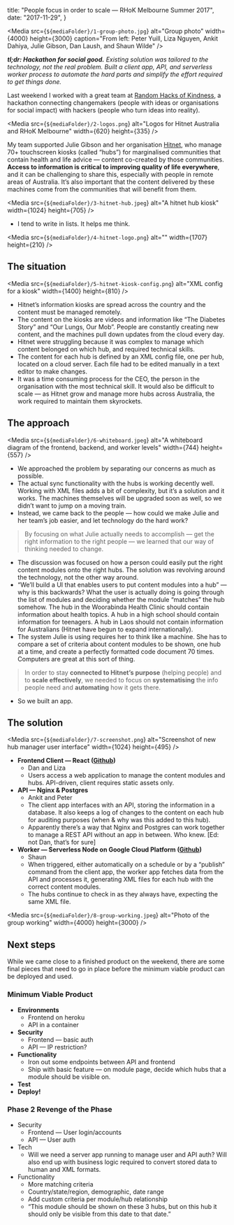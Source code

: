 
  title: "People focus in order to scale — RHoK Melbourne Summer 2017",
  date: "2017-11-29",
}


<Media
  src={`${mediaFolder}/1-group-photo.jpg`}
  alt="Group photo"
  width={4000}
  height={3000}
  caption="From left: Peter Yuill, Liza Nguyen, Ankit Dahiya, Julie Gibson, Dan Laush, and Shaun Wilde"
/>

_**tl;dr: Hackathon for social good.** Existing solution was tailored to the technology, not the real problem. Built a client app, API, and serverless worker process to automate the hard parts and simplify the effort required to get things done._

Last weekend I worked with a great team at [Random Hacks of Kindness](http://www.rhokaustralia.org/melbourne/), a hackathon connecting changemakers (people with ideas or organisations for social impact) with hackers (people who turn ideas into reality).

<Media
  src={`${mediaFolder}/2-logos.png`}
  alt="Logos for Hitnet Australia and RHoK Melbourne"
  width={620}
  height={335}
/>

My team supported Julie Gibson and her organisation [Hitnet](http://www.hitnet.com.au/), who manage 70+ touchscreen kiosks (called “hubs”) for marginalised communities that contain health and life advice — content co-created by those communities. **Access to information is critical to improving quality of life everywhere**, and it can be challenging to share this, especially with people in remote areas of Australia. It’s also important that the content delivered by these machines come from the communities that will benefit from them.

<Media
  src={`${mediaFolder}/3-hitnet-hub.jpeg`}
  alt="A hitnet hub kiosk"
  width={1024}
  height={705}
/>

- I tend to write in lists. It helps me think.

<Media
  src={`${mediaFolder}/4-hitnet-logo.png`}
  alt=""
  width={1707}
  height={210}
/>

## The situation

<Media
  src={`${mediaFolder}/5-hitnet-kiosk-config.png`}
  alt="XML config for a kiosk"
  width={1400}
  height={810}
/>

- Hitnet’s information kiosks are spread across the country and the content must be managed remotely.
- The content on the kiosks are videos and information like “The Diabetes Story” and “Our Lungs, Our Mob”. People are constantly creating new content, and the machines pull down updates from the cloud every day.
- Hitnet were struggling because it was complex to manage which content belonged on which hub, and required technical skills.
- The content for each hub is defined by an XML config file, one per hub, located on a cloud server. Each file had to be edited manually in a text editor to make changes.
- It was a time consuming process for the CEO, the person in the organisation with the most technical skill. It would also be difficult to scale — as Hitnet grow and manage more hubs across Australia, the work required to maintain them skyrockets.

## The approach

<Media
  src={`${mediaFolder}/6-whiteboard.jpeg`}
  alt="A whiteboard diagram of the frontend, backend, and worker levels"
  width={744}
  height={557}
/>

- We approached the problem by separating our concerns as much as possible.
- The actual sync functionality with the hubs is working decently well. Working with XML files adds a bit of complexity, but it’s a solution and it works. The machines themselves will be upgraded soon as well, so we didn’t want to jump on a moving train.
- Instead, we came back to the people — how could we make Julie and her team’s job easier, and let technology do the hard work?

> By focusing on what Julie actually needs to accomplish — get the right information to the right people — we learned that our way of thinking needed to change.

- The discussion was focused on how a person could easily put the right content modules onto the right hubs. The solution was revolving around the technology, not the other way around.
- “We’ll build a UI that enables users to put content modules into a hub” — why is this backwards? What the user is actually doing is going through the list of modules and deciding whether the module “matches” the hub somehow. The hub in the Woorabinda Health Clinic should contain information about health topics. A hub in a high school should contain information for teenagers. A hub in Laos should not contain information for Australians (Hitnet have begun to expand internationally).
- The system Julie is using requires her to think like a machine. She has to compare a set of criteria about content modules to be shown, one hub at a time, and create a perfectly formatted code document 70 times. Computers are great at this sort of thing.

> In order to stay **connected to Hitnet’s purpose** (helping people) and to **scale effectively**, we needed to focus on **systematising** the info people need and **automating** how it gets there.

- So we built an app.

## The solution

<Media
  src={`${mediaFolder}/7-screenshot.png`}
  alt="Screenshot of new hub manager user interface"
  width={1024}
  height={495}
/>

- **Frontend Client — React ([Github](https://github.com/RHoKAustralia/hitnet-ui))**
    - Dan and Liza
    - Users access a web application to manage the content modules and hubs. API-driven, client requires static assets only.
- **API — Nginx & Postgres**
    - Ankit and Peter
    - The client app interfaces with an API, storing the information in a database. It also keeps a log of changes to the content on each hub for auditing purposes (when & why was this added to this hub).
    - Apparently there’s a way that Nginx and Postgres can work together to manage a REST API without an app in between. Who knew. [Ed: not Dan, that’s for sure]
- **Worker — Serverless Node on Google Cloud Platform ([Github](https://github.com/RHoKAustralia/hitnet-worker))**
    - Shaun
    - When triggered, either automatically on a schedule or by a “publish” command from the client app, the worker app fetches data from the API and processes it, generating XML files for each hub with the correct content modules.
    - The hubs continue to check in as they always have, expecting the same XML file.

<Media
  src={`${mediaFolder}/8-group-working.jpeg`}
  alt="Photo of the group working"
  width={4000}
  height={3000}
/>

## Next steps

While we came close to a finished product on the weekend, there are some final pieces that need to go in place before the minimum viable product can be deployed and used.

### Minimum Viable Product

- **Environments**
    - Frontend on heroku
    - API in a container
- **Security**
    - Frontend — basic auth
    - API — IP restriction?
- **Functionality**
    - Iron out some endpoints between API and frontend
    - Ship with basic feature — on module page, decide which hubs that a module should be visible on.
- **Test**
- **Deploy!**

### Phase 2 Revenge of the Phase

- Security
    - Frontend — User login/accounts
    - API — User auth
- Tech
    - Will we need a server app running to manage user and API auth? Will also end up with business logic required to convert stored data to human and XML formats.
- Functionality
    - More matching criteria
    - Country/state/region, demographic, date range
    - Add custom criteria per module/hub relationship
    - “This module should be shown on these 3 hubs, but on this hub it should only be visible from this date to that date.”
